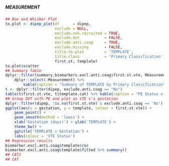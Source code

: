 ##### MEASUREMENT

```r
## Box and Whisker Plot
to.plot <- dipep_plot(df      = dipep,
                      exclude = NULL,
                      exclude.non.recruited = TRUE,
                      exclude.dvt           = FALSE,
                      exclude.anti.coag     = TRUE,
                      exclude.missing       = FALSE,
                      title.to.plot         = 'TEMPLATE',
                      title.class           = 'Primary Classification',
                      first.st, template)
to.plot$scatter
## Summary Table
dplyr::filter(summary.biomarkers.excl.anti.coag$first.st.vte, Measurement == 'MEASUREMENT') %>%
    dplyr::select(-Measurement) %>%
        kable(caption = "Summary of TEMPLATE by Primary Classification")
t <- dplyr::filter(dipep, exclude.anti.coag == "No")
table(t$first.st.vte, t$template.cat) %>% kable(caption = "PE Status v TEMPLATE dichotomisation")
## Group DVT with PE and plot as VTE v's gestation
dplyr::filter(dipep, !is.na(first.st.vte) & exclude.anti.coag == 'No') %>%
ggplot(aes(x = gestation, y = template, colour = first.st.vte)) +
    geom_point() +
    geom_smooth(method = 'loess') +
    xlab('Gestation (days)') + ylab('TEMPLATE') +
    theme_bw() +
    ggtitle('TEMPLATE v Gestation') +
    labs(colour = 'VTE Status')
## Regression results
biomarker.excl.anti.coag$template$roc
biomarker.excl.anti.coag$template$fitted %>% summary()
## CAT2
## CAT

```
